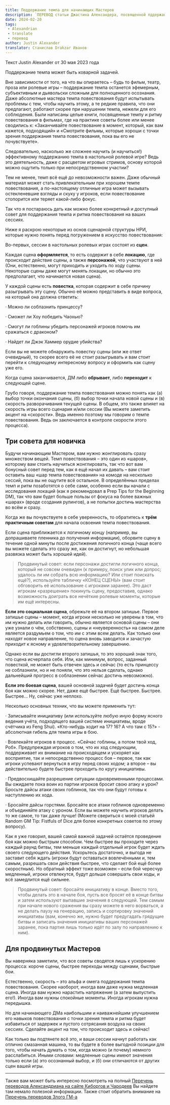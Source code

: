 ```yaml
---
title: Поддержание темпа для начинающих Мастеров
description: `ПЕРЕВОД статьи Джастина Александера, посвященной пддержанию темпа для начинающих Мастеров #translate #alexandrian` 
date: 2024-02-20 
tags:
 - Alexandrian
 - translate
 - перевод
author: Justin Alexander
translator: Станислав Drakzar Иванов
---
```


Текст Justin Alexander от 30 мая 2023 года

Поддержание темпа может быть коварной задачей.

Вне зависимости от того, на что вы опираетесь – будь то фильм, театр, проза или ролевые игры – поддержание темпа останется эфемерным, субъективным и дьявольски сложным для полноценного осознания. Даже абсолютные мастера темпа повествования будут испытывать проблемы с тем, чтобы научить этому, а те редкие правила, что они предлагают, работают скорее при нарушении темпа, нежели для его соблюдения. Были написаны целые книги, посвященные темпу и ритму повествования в фильмах, где на практике советы более или менее сводились к: «Заканчивайте повествование в момент, который, как вам кажется, подходящий» и «Смотрите фильмы, которые хороши с точки зрения поддержания темпа повествования, пока вы его не почувствуете».

Следовательно, насколько же сложнее научить (и научиться!) эффективному поддержанию темпа в настольной ролевой игре? Ведь это деятельность, даже с расцветом игровых стримов, основу которой можно ощутить только при непосредственном участии?

Тем не менее, темп всё ещё до невозможности важен. Даже обычный материал может стать привлекательным при хорошем темпе повествования, а по-настоящему отличные игра может вызывать остекленевшие взгляды и скуку у игроков, если повествование стопорится или теряет какой-либо фокус.

Так что я постараюсь дать как можно более конкретный и доступный совет для поддержания темпа и ритма повествования на ваших сессиях.

Ниже я раскрою некоторые из основ сценарной структуры НРИ, которые нужно понять перед погружением в искусство повествования:

Во-первых, сессии в настольных ролевых играх состоят из **сцен**.

Каждая сцена **оформляется**, то есть содержит в себе **локацию**, где происходит действие сцены, а также **персонажей**, что участвуют в ней (Они, естественно, могут приходить и уходить по ходу сцены. Некоторые сцены даже могут менять локации, но обычно это предполагает, что начинается новая сцена).

У каждой сцены есть **повестка**, которая содержит в себе причину разыгрывать эту сцену. Обычно её можно представить в виде вопроса, на который она должна ответить:

· Можно ли соблазнить принцессу?

· Сможет ли Хоу победить Чаохью?

· Смогут ли гоблины убедить персонажей игроков помочь им сражаться с драконом?

· Найдет ли Джэк Хаммер орудие убийства?

Если вы не можете обнаружить повестку сцены (или же ответ очевидный), то скорее всего её не стоит разыгрывать и вам стоит перейти к следующему интересному вопросу и оформить как сцену уже его.

Когда сцена заканчивается, ДМ либо **обрывает**, либо **переходит** к следующей сцене.

Грубо говоря, поддержание темпа повествования можно понять как (а) выбор точки окончания сцены, (б) выбор точки начала новой сцены и (в) скорость разворачивания текущей сцены. В общем, это также влияет на скорость игры всего сценария и/или сессии (Вы можете заметить акцент на «скорости». Ведь именно поэтому мы говорим о темпе повествования. Ведь он заключается в контроле скорости этого процесса).

## Три совета для новичка

Будучи начинающим Мастером, вам нужно жонглировать сразу множеством вещей. Темп повествования – это один из «шаров», которому вам стоить научиться жонглировать, так что вот вам бонусный совет перед тем, как я ещё начал их давать – вам стоит оставить ваш «шар темпа повествования» на комоде на несколько сессий, пока вы не ощутите всё остальное. В определённых пределах темп и ритм позаботятся о себе сами, особенно если вы начали с исследования локаций (как я рекомендовал в Prep Tips for the Beginning DM), так что вам будет больше пользы от фокуса на более важных «шарах» (вроде создания рулингов), а не попытки достичь мастерства во всём и сразу.

Когда же вы почувствуете в себе уверенность, то обратитесь к **трём практичным советам** для начала освоения темпа повествования.

Если сцена приближается к логичному концу (например, вы допрашиваете пленника до получения информации), оборвите сцену в течение одной минуты после достижения логичного конца (чаще всего вы можете сделать это сразу же, как он достигнут, но небольшая развязка может быть хорошей идей).

> Продвинутый совет: если персонажи достигли логичного конца, который не совсем очевиден (к примеру, поиск улик или допрос; удалось ли им собрать всю информацию? Или стоит поискать ещё?), используйте табличку «КОНЕЦ СЦЕНЫ» (вам стоит обговорить её использование с игроками заранее). Это даст игрокам «разрешение» покинуть сцену, предоставив, однако возможность доиграть все нечёткие ролевые моменты, которые им ещё интересны.

**Если это социальная сцена**, обрежьте её на втором затишье. Первое затишье сцены – момент, когда игроки несколько не уверены в том, что им нужно делать или говорить, обычно является основой сцены – они уже узнали о чём, собственно, сцены и «неуверенность» на самом деле является раздумьем о том, что им с этим всем делать. Как только они находят новое направление, то сцена вновь заводится и зачастую приходит к ясному и удовлетворительному завершению.

Однако если вы достигли второго затишья, то это хороший знак того, что сцена исчерпала себя. Или, как минимум, вопрос, заданный повесткой, не может быть отвечен здесь и сейчас (то есть принцессу не соблазнили, но и не поняли, что это нельзя сделать, однако дальнейший прогресс в соблазнении сейчас достичь невозможно).

**Если это боевая сцена**, вашей основной задачей будет достичь конца боя как можно скорее. Нет, даже ещё быстрее. Ещё быстрее. Быстрее. Быстрее… Ну, сейчас уже неплохо.

Несколько основных техник, что вы можете применить тут:

· Записывайте инициативу (или используйте любую иную форму ясного ведения учёта, подходящего вашей системе инициативы, вроде счётчика из Feng Shui). «Кто-нибудь ходит на 17? 16? А что там с 15?» - абсолютная гибель для темпа игры в бою.

· Вовлекайте игроков в процесс. «Сейчас гоблины, а потом твой ход, Роб». Предупреждая игроков о том, что их ход следующим, поддерживает их внимание на происходящем и ускоряет как восприятие, так и непосредственно процесс боя – первое, так как игроки успевают вернуться в игру перед своих ходом; а второе – вы действительно будете быстрее проходить по кругу инициативы.

· Предвосхищайте разрешение ситуации одновременными процессами. Вы ожидаете пока воин из партии игроков бросит свою атаку и урон? Бросьте дайсы атаки своих гоблинов, так что они будут готовы к наступлению их хода.

· Бросайте дайсы горстями. Бросайте все атаки гоблинов одновременно и объединяйте атаку с уроном. Если вы можете научить игроков делать то же самое, то так даже лучше! (Можете свериться с моей статьёй Random GM Tip: Fistfuls of Dice для более конкретных советов по этому вопросу).

Как я уже говорил, вашей самой важной задачей остаётся проведение боя как можно быстрым способом. Чем быстрее вы проходите через каждый раунд битвы, тем меньше каждый отдельный игрок будет ждать своего следующего действия. Ускорьтесь достаточно, и выгода не заставит себя ждать (игроки будут оставаться вовлечёнными и, тем самым, разрешать свои действия быстрее, что сделает бой ещё более скоростным). Но обратный эффект тоже возможен – если бой чересчур медленный, игроки отвлекутся, будут дольше совершать свои ходы, и всё замедлится ещё сильнее.

> Продвинутый совет: бросайте инициативу в конце. Вместо того, чтобы делать это в начале боя, пусть все бросят её в конце битвы и затем используют выпавшие значения в следующей. Тем самым при начале нового сражения вы сразу можете в него ворваться, а не делать паузу на генерацию, запись и сортировку значений инициативы (вам, конечно же, нужно будет предугадать грядущие битвы и записать значения инициативы ваших персонажей заранее, пока партия лишь только идёт по залу по направлению к ним).

## Для продвинутых Мастеров

Вы наверняка заметили, что все советы сводятся лишь к ускорению процесса: короче сцены, быстрее переходы между сценами, быстрые бои.

Естественно, скорость – это альфа и омега поддержания темпа повествования. Скорее наоборот, иногда вам даже нужна медленная сцена. Иногда вам нужно нарастить напряжение (а затем выпустить его!). Иногда вам нужны спокойные моменты. Иногда игрокам нужна передышка.

Но для начинающего ДМа наибольшим и наиважнейшим улучшением его навыков повествования с точки зрения темпа и ритма будет избавиться от задержек и пустого сотрясания воздуха на своих сессиях. Сделайте акцент на том, что происходит здесь и сейчас!

Как только вы подтянете всё это, и ваши сессии начнут работать как отлично смазанная машина, то вы будете в более выгодной позиции для того, чтобы начать думать о том, когда можно (и почему) немного расслабиться. Иными словами: медленные сцены имеют значения только если (а) это осознанный выбор, и (б) они отличаются от других сцен вашей игры.

---

Также вам может быть интересно посмотреть на полный [Перечень переводов Александриана на сайте Киборгов и Чародеев](https://cyborgsandmages.com/posts/translations/alexandrian-index)
Вы найдете там немало полезной информации.
Также стоит обратить внимание на [Перечень переводов Злого ГМ-а](https://cyborgsandmages.com/posts/translations/angrygm-index)
